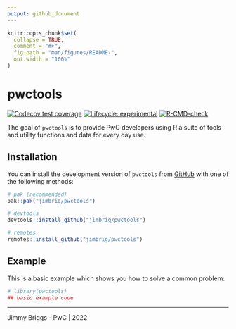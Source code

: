 ```yaml
---
output: github_document
---
```


<!-- README.md is generated from README.Rmd. Please edit that file -->

```r
knitr::opts_chunk$set(
  collapse = TRUE,
  comment = "#>",
  fig.path = "man/figures/README-",
  out.width = "100%"
)
```

# pwctools

<!-- badges: start -->
[![Codecov test coverage](https://codecov.io/gh/jimbrig/pwctools/branch/main/graph/badge.svg)](https://app.codecov.io/gh/jimbrig/pwctools?branch=main)
[![Lifecycle: experimental](https://img.shields.io/badge/lifecycle-experimental-orange.svg)](https://lifecycle.r-lib.org/articles/stages.html#experimental)
[![R-CMD-check](https://github.com/jimbrig/pwctools/actions/workflows/R-CMD-check.yaml/badge.svg)](https://github.com/jimbrig/pwctools/actions/workflows/R-CMD-check.yaml)
<!-- badges: end -->

The goal of `pwctools` is to provide PwC developers using R a suite of tools and utility 
functions and data for every day use.

## Installation

You can install the development version of `pwctools` from [GitHub](https://github.com/) with one of the following methods:

```r
# pak (recommended)
pak::pak("jimbrig/pwctools")

# devtools
devtools::install_github("jimbrig/pwctools")

# remotes
remotes::install_github("jimbrig/pwctools")
```

## Example

This is a basic example which shows you how to solve a common problem:

```r
# library(pwctools)
## basic example code
```

***

Jimmy Briggs - PwC | 2022
